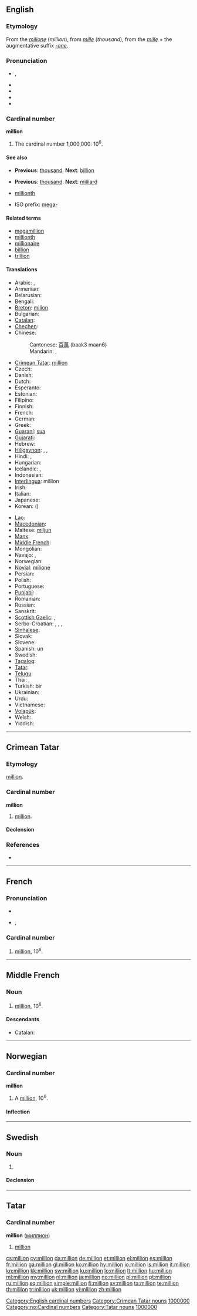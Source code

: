 {{also|Million}}
==English==

===Etymology===
From the {{etyl|it}} ''[[milione]]'' (''million''), from ''[[mille]]'' (''thousand''), from the {{etyl|la}} ''[[mille]]'' + the augmentative suffix ''[[-one]]''.

===Pronunciation===
* {{IPA|/ˈmɪljən/}}, {{SAMPA|/"mIlj@n/}}
* {{audio|en-gb-million.ogg|Audio (RP)}}
* {{audio|en-us-million.ogg|Audio (US)}}
* {{rhymes|ɪljən}}
* {{hyphenation|mil|lion}}

===Cardinal number===
'''million'''

# {{context|[[w:Long and short scales|long and short scales]]}} The cardinal number 1,000,000: 10<sup>6</sup>.

====See also====
* {{qualifier|short scale}} '''Previous''': [[thousand]]. '''Next''': [[billion]]
* {{qualifier|long scale}} '''Previous''': [[thousand]]. '''Next''': [[milliard]]
* {{qualifier|Ordinal}} [[millionth]]
* ISO prefix: [[mega-]]

====Related terms====
* [[megamillion]]
* [[millionth]]
* [[millionaire]]
* [[billion]]
* [[trillion]]

====Translations====
{{trans-top|cardinal number}}
* Arabic: {{t|ar|مليون|m|tr=milyón, malyuun}},  {{t|ar|١٠٠٠٠٠٠}}
* Armenian: {{t+|hy|միլիոն|tr=milion}}
* Belarusian: {{t|be|мільён|m|tr=mil’jón|xs=Belarusian}}
* Bengali: {{t|bn|নুযুত|tr=nuyuta|sc=Beng|xs=Bengali}}
* [[Breton]]: [[milion]]
* Bulgarian: {{t-|bg|милион|m|tr=milion}}
* [[Catalan]]: {{t+|ca|milió|m}}
* [[Chechen]]: {{tø|ce|миллион|tr=million}}
* Chinese:
*: Cantonese: [[百萬]] (baak3 maan6)
*: Mandarin: {{t-|cmn|百萬|sc=Hani}}, {{t-|cmn|百万|tr=bǎi-wàn|sc=Hani}}
* [[Crimean Tatar]]: [[million#Crimean Tatar|million]]
* Czech: {{t+|cs|milión|m}}
* Danish: {{t+|da|million}}
* Dutch: {{t+|nl|miljoen|n}}
* Esperanto: {{t-|eo|miliono|xs=Esperanto}}
* Estonian: {{t-|et|miljon}}
* Filipino: {{tø|fil|milyon|xs=Filipino}}
* Finnish: {{t+|fi|miljoona}}
* French: {{t+|fr|million|m}}
* German: {{t+|de|Million|f}}
* Greek: {{t|el|εκατομμύριο|n|tr=ekatommírio}}
* [[Guaraní]]: [[sua#Guaraní|sua]]
* [[Gujarati]]: {{t|gu|દશ લાખ|tr=daśalākha|sc=Gujr|xs=Gujarati}}
* Hebrew: {{t|he|מיליון|tr=million}}
* [[Hiligaynon]]: {{tø|hil|hambad|xs=Hiligaynon}}, {{tø|hil|milyon|xs=Hiligaynon}}, {{tø|hil|ramak|xs=Hiligaynon}}
* Hindi: {{t-|hi|दस लाख|tr=das lākh|xs=Hindi}},  {{t|hi|१००००००|xs=Hindi}}
* Hungarian: {{t+|hu|millió}}
* Icelandic: {{t|is|milljón}},  {{t|is|miljón|f}}
* Indonesian: {{t-|id|juta|xs=Indonesian}}
* [[Interlingua]]: million
* Irish: {{t|ga|milliún|m}}
* Italian: {{t+|it|milione|m}}
* Japanese: {{t-|ja|百万|tr=ひゃくまん, hyaku-man}}
* Korean: {{t+|ko|백만|tr=baek-man, baeng-man|sc=Hang}} ({{t+|ko|百萬|sc=Hani}})
{{trans-mid}}
* [[Lao]]: {{t+|lo|ລ້ານ|tr=laan|sc=Laoo|xs=Lao}}
* [[Macedonian]]: {{t+|mk|милион|m|tr=milión}}
* Maltese: [[miljun]]
* [[Manx]]: {{t|gv|millioon}}
* [[Middle French]]: {{tø|frm|million|xs=Middle French}}
* Mongolian: {{t|mn|сая|tr=saja|sc=Cyrl|xs=Mongolian}}
* Navajo: {{tø|nv|t'ááłáhádí mííltsoh|xs=Navajo}},  {{tø|nv|miiltsoh}}
* Norwegian: {{t+|no|million|m}}
* [[Novial]]: [[milione]]
* Persian: {{t-|fa|میلیون|tr=milyon|xs=Persian}}
* Polish: {{t+|pl|milion|m}}
* Portuguese: {{t+|pt|milhão|m}}
* [[Punjabi]]: {{t|pa|ਦਸ ਲਾਖ|tr=das lākh|sc=Guru|xs=Punjabi}}
* Romanian: {{t-|ro|milion|n}}
* Russian: {{t+|ru|миллион|m|tr=millión}}
* Sanskrit: {{t|sa|दशलक्षं|tr=daśalakṣa|xs=Sanskrit}}
* [[Scottish Gaelic]]: {{t-|gd|millean|m|xs=Scottish Gaelic}},  {{t-|gd|muillean|m|xs=Scottish Gaelic}}
* Serbo-Croatian: {{t|sh|milion|m|alt=milìōn|xs=Serbo-Croatian}},  {{t|sh|милион|m|alt=милѝо̄н|sc=Cyrl|xs=Serbo-Croatian}},  {{t|sh|milijun|m|alt=milìjūn|xs=Serbo-Croatian}},  {{t|sh|милијун|m|alt=милѝјӯн|sc=Cyrl|xs=Serbo-Croatian}}
* [[Sinhalese]]: {{t|si|මිලියනය|tr=miliyanaya|sc=Sinh|xs=Sinhalese}}
* Slovak: {{t-|sk|milión|m}}
* Slovene: {{t|sl|milijon}}
* Spanish: un {{t+|es|millón|m}}
* Swedish: {{t+|sv|miljon|c}}
* [[Tagalog]]: {{t|tl|milyon|xs=Tagalog}}
* [[Tatar]]: {{t+|tt|миллион|tr=million|sc=Cyrl|xs=Tatar}}
* [[Telugu]]: {{t|te|పది లక్షలు|tr=padi lakshalu}}
* Thai: {{t|th|ล้าน|tr=láan}},  {{t|th|๑๐๐๐๐๐๐}}
* Turkish: bir {{t|tr|milyon}}
* Ukrainian: {{t|uk|мільйон|m|tr=mil’jón|xs=Ukrainian}}
* Urdu: {{t|ur|دس لاکھ|tr=das lākh|xs=Urdu}}
* Vietnamese: {{t|vi|triệu|xs=Vietnamese}}
* [[Volapük]]: {{t+|vo|balion|xs=Volapük}}
* Welsh: {{t+|cy|miliwn|xs=Welsh}}
* Yiddish: {{t-|yi|מיליאָן|tr=milyon|sc=yi-Hebr|xs=Yiddish}}
{{trans-bottom}}

[[Category:English cardinal numbers]]

----

==Crimean Tatar==

===Etymology===
{{etyl|fr|crh}} [[million#French|million]].

===Cardinal number===
'''million'''

# [[million#English|million]].

====Declension====
{{crh-latin-noun|nıñ|ğa|nı|da|dan}}

===References===
* {{R:Useinov-Mireev 2002}}

[[Category:Crimean Tatar nouns]]
[[Category:crh:Cardinal numbers|1000000]]

----

==French==

===Pronunciation===
* {{audio|Fr-million.ogg|audio}}
* {{IPA|/mi.ljɔ̃/|lang=fr}}, {{SAMPA|/mi.ljO~/}}

===Cardinal number===
{{infl|fr|cardinal number}}

# [[million#English|million]], 10<sup>6</sup>.

----

==Middle French==

===Noun===
{{frm-noun|m}}

# {{cardinal|lang=frm}} [[#English|million]], 10<sup>6</sup>.

====Descendants====
* Catalan: {{l|ca|milió}}

----

==Norwegian==

===Cardinal number===
'''million'''

# A [[#English|million]], 10<sup>6</sup>.

====Inflection====
{{no-noun-infl|nb-class=m1|nn-class=m1}}

[[Category:no:Cardinal numbers]]

----

==Swedish==

===Noun===
{{infl|sv|noun|g=c}}

# {{obsolete spelling of|miljon|lang=sv}}

====Declension====
{{sv-noun-reg-er}}

----

==Tatar==

===Cardinal number===
'''million''' ([[миллион]])

# {{cardinal|lang=tt}} [[million]]

[[Category:Tatar nouns]]
[[Category:Tatar cardinal numbers|1000000]]

[[cs:million]]
[[cy:million]]
[[da:million]]
[[de:million]]
[[et:million]]
[[el:million]]
[[es:million]]
[[fr:million]]
[[ga:million]]
[[gl:million]]
[[ko:million]]
[[hy:million]]
[[io:million]]
[[is:million]]
[[it:million]]
[[kn:million]]
[[kk:million]]
[[sw:million]]
[[ku:million]]
[[lo:million]]
[[lt:million]]
[[hu:million]]
[[ml:million]]
[[my:million]]
[[nl:million]]
[[ja:million]]
[[no:million]]
[[pl:million]]
[[pt:million]]
[[ru:million]]
[[sq:million]]
[[simple:million]]
[[fi:million]]
[[sv:million]]
[[ta:million]]
[[te:million]]
[[th:million]]
[[tr:million]]
[[uk:million]]
[[vi:million]]
[[zh:million]]